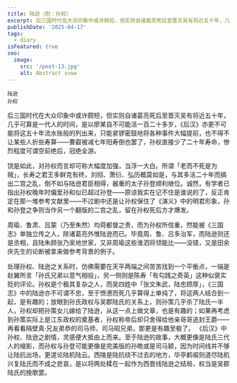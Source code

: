 ```yaml
---
title: 陆逊（附：孙权）
excerpt: 后三国时代在大众印象中或许颇短，但实则自诸葛亮死后至晋灭吴有将近五十年，几乎可算是一代人的时间，是以廖某自不可能活一百二十多岁，《后汉》亦更不可能将这五十年流水账般的列出来，只能紧锣密鼓地将各种事件大幅提前，也不得不让某些人折些寿算——曹叡被减七年阳寿倒也罢了，孙权直接少了二十年寿命，惨烈程度可谓空前绝后，冠绝全游。
publishDate: '2025-04-17'
tags:
  - diary
isFeatured: true
seo:
  image:
    src: '/post-13.jpg'
    alt: Abstract snow
---
```



<div class="flex justify-evenly sm:flex-row flex-col">
  <div class="flex flex-col items-center">
    <RadarChart client:load data={[97, 70, 59, 98, 91]} maxValues={[100, 100, 100, 100, 100]} labels={['统御', '气运', '武勇', '智略', '魅力']} />
    <small class="indent-0">陆逊</small>
  </div>
  <div class="flex flex-col items-center">
    <RadarChart client:load data={[67, 99, 74, 84, 80]} maxValues={[100, 100, 100, 100, 100]} labels={['统御', '气运', '武勇', '智略', '魅力']} />
    <small class="indent-0">孙权</small>
  </div>
</div>

后三国时代在大众印象中或许颇短，但实则自诸葛亮死后至晋灭吴有将近五十年，几乎可算是一代人的时间，是以廖某自不可能活一百二十多岁，《后汉》亦更不可能将这五十年流水账般的列出来，只能紧锣密鼓地将各种事件大幅提前，也不得不让某些人折些寿算——曹叡被减七年阳寿倒也罢了，孙权直接少了二十年寿命，惨烈程度可谓空前绝后，冠绝全游。

饶是如此，对孙权而言却可称大幅度加强，当浮一大白。所谓「老而不死是为贼」，长寿之君王多鲜克有终，刘彻、萧衍、弘历概莫如是，与其多活二十年而搞出二宫之乱，倒不如与陆逊君臣相得，器重的太子孙登顺利继位。诚然，有学者已指出孙权晚年时偏爱孙和似已超过孙登——原谅我实在记不住是谁说的了，反正肯定在那一堆参考文献里——不过剧中还是让孙权保住了《演义》中的明君形象，孙和孙登之争则当作另一个翻版的二宫之乱，留在孙权死后方才爆发。

周瑜、鲁肃、吕蒙（乃至朱然）均荷都督之责，而为孙权所信重，然能被《三国志》单独立传之人，除诸葛亮外惟陆逊而已。毕竟周、鲁、吕多治军，而陆逊则还是丞相，且陆朱顾张乃吴地世家，又非周瑜这些淮泗将领能比——没错，又是田余庆先生的论断被拿来做参考背景的例子。

处理孙权、陆逊之关系时，仿佛需要在天平两端之间苦苦找到一个平衡点，一端是赵翼所言「孙氏兄弟以意气相投」，另一侧则是陈寿「有勾践之奇英」这种似褒实贬的评论。孙权是个极其复杂之人，而吴四姓中「张文朱武，陆忠顾厚」，《三国志》中的陆逊亦不可谓不忠，至于愤懑而死几乎算得上单纯了，将这两人结合到一起，是有趣的；放眼到孙氏政权与吴郡陆氏的关系上，则孙策几乎杀了陆氏一半人，孙权却把孙策女儿嫁给了陆逊，从这一点上做文章，也是有趣的；如果再考虑到孙策实际上是江东政权的奠基者，孙权称帝后却只舍得给他亲哥哥追封王爵——再看看隔壁真·兄友弟恭的司马师、司马昭兄弟，那更是有趣至极了。
《后汉》中孙权、陆逊之剧情，灵感便大抵由上而来。至于陆逊的故事，大概更像是陆氏三代人的缩影，而孙权与孙登可能更像是完美版的孙皓或是司马颖，因为时间线并不够让陆抗出场，更遑论陆机陆云。西陵是陆抗绕不过去的地方，华亭鹤唳则道尽陆机兴复陆氏而不成之悲哀，是以将两处糅在一起作为西晋线陆逊之结局，权当是吴郡陆氏的挽歌罢。
